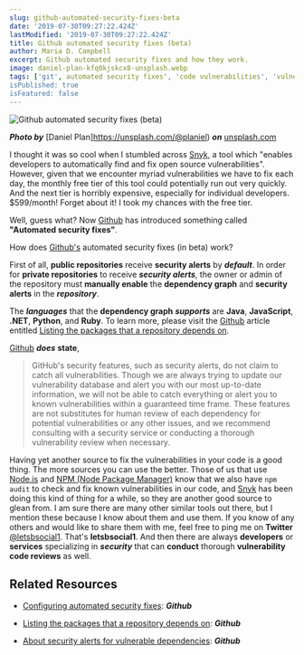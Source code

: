 ```yaml
---
slug: github-automated-security-fixes-beta
date: '2019-07-30T09:27:22.424Z'
lastModified: '2019-07-30T09:27:22.424Z'
title: Github automated security fixes (beta)
author: Maria D. Campbell
excerpt: Github automated security fixes and how they work.
image: daniel-plan-kfq0kjskcx8-unsplash.webp
tags: ['git', automated security fixes', 'code vulnerabilities', 'vulnerability fixes']
isPublished: true
isFeatured: false
---
```


![Github automated security fixes (beta)](daniel-plan-kfq0kjskcx8-unsplash.webp)

***Photo by*** [Daniel Plan]https://unsplash.com/@planiel) ***on*** [unsplash.com](https://unsplash.com/photos/kFq0KJSKcX8)

I thought it was so cool when I stumbled across [Snyk](https://snyk.io/), a tool which "enables developers to automatically find and fix open source
vulnerabilities". However, given that we encounter myriad vulnerabilities we
have to fix each day, the monthly free tier of this tool could potentially run out very quickly. And the next tier is horribly expensive, especially for individual developers. \$599/month! Forget about it! I took my chances with the free tier.

Well, guess what? Now [Github](https://github.com/) has introduced something
called **"Automated security fixes"**.

How does [Github's](https://github.com/) automated security fixes (in beta)
work?

First of all, **public repositories** receive **security alerts** by
**_default_**. In order for **private repositories** to receive **_security
alerts_**, the owner or admin of the repository must **manually enable** the
**dependency graph** and **security alerts** in the **_repository_**.

The **_languages_** that the **dependency graph** **_supports_** are **Java**, **JavaScript**, **.NET**, **Python**, and **Ruby**. To learn more, please visit the [Github](https://github.com/) article entitled
[Listing the packages that a repository depends on](https://help.github.com/en/articles/listing-the-packages-that-a-repository-depends-on).

[Github](https://github.com/) **_does_** **state**,

> GitHub's security features, such as security alerts, do not claim to catch all vulnerabilities. Though we are always trying to update our vulnerability database and alert you with our most up-to-date information, we will not be able to catch everything or alert you to known vulnerabilities within a guaranteed time frame. These features are not substitutes for human review of each dependency for potential vulnerabilities or any other issues, and we recommend consulting with a security service or conducting a thorough vulnerability review when necessary.

Having yet another source to fix the vulnerabilities in your code is a good
thing. The more sources you can use the better. Those of us that use
[Node.js](https://nodejs.org/en/) and [NPM (Node Package Manager)](https://www.npmjs.com/) know that we also have `npm audit` to check and fix known vulnerabilities in our code, and [Snyk](https://snyk.io/) has been doing this kind of thing for a while, so they are another good source to glean from. I am sure there are many other similar tools out there, but I mention these because I know about them and use them. If you know of any others and would like to share them with me, feel free to ping me on **Twitter** [@letsbsocial1](https://twitter.com/letsbsocial1). That's **letsbsocial1**. And then there are always **developers** or **services** specializing in **_security_** that can **conduct** thorough **vulnerability code reviews** as well.

## Related Resources

-   [Configuring automated security fixes](https://help.github.com/en/articles/configuring-automated-security-fixes): ***Github***

-   [Listing the packages that a repository depends on](https://help.github.com/en/articles/listing-the-packages-that-a-repository-depends-on): ***Github***

-   [About security alerts for vulnerable dependencies](https://help.github.com/en/articles/about-security-alerts-for-vulnerable-dependencies): ***Github***